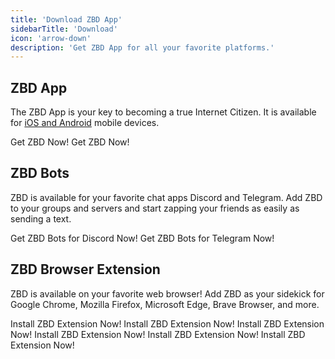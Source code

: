 ```yaml
---
title: 'Download ZBD App'
sidebarTitle: 'Download'
icon: 'arrow-down'
description: 'Get ZBD App for all your favorite platforms.'
---
```


## ZBD App

The ZBD App is your key to becoming a true Internet Citizen. It is available for [iOS and Android](https://zbd.one/app) mobile devices.

<CardGroup cols={2}>
  <Card title="Download for iOS" icon="apple" color="#000000" href="https://zbd.one/app">
    Get ZBD Now!
  </Card>
  <Card title="Download for Android" icon="android" color="#000000" href="https://zbd.one/app">
    Get ZBD Now!
  </Card>
</CardGroup>

## ZBD Bots

ZBD is available for your favorite chat apps Discord and Telegram. Add ZBD to your groups and servers and start zapping your friends as easily as sending a text.

<CardGroup cols={2}>
  <Card title="Install on Discord" icon="discord" color="#000000" href="https://zbd.one/dsc-bot">
    Get ZBD Bots for Discord Now!
  </Card>
  <Card title="Install on Telegram" icon="telegram" color="#000000" href="https://zbd.one/tg-bot">
    Get ZBD Bots for Telegram Now!
  </Card>
</CardGroup>

## ZBD Browser Extension

ZBD is available on your favorite web browser! Add ZBD as your sidekick for Google Chrome, Mozilla Firefox, Microsoft Edge, Brave Browser, and more.

<CardGroup cols={2}>
  <Card title="Get it for Google Chrome" icon="chrome" color="#000000" href="https://zbd.one/chrome">
    Install ZBD Extension Now!
  </Card>
  <Card title="Get it for Mozilla Firefox" icon="firefox" color="#000000" href="https://zbd.one/firefox">
    Install ZBD Extension Now!
  </Card>
  <Card title="Get it for Microsoft Edge" icon="edge" color="#000000" href="https://zbd.one/chrome">
    Install ZBD Extension Now!
  </Card>
  <Card title="Get it for Brave Browser" icon="earth-africa" color="#000000" href="https://zbd.one/chrome">
    Install ZBD Extension Now!
  </Card>
  <Card title="Get it for Arc Browser" icon="earth-americas" color="#000000" href="https://zbd.one/chrome">
    Install ZBD Extension Now!
  </Card>
  <Card title="Get it for Opera Browser" icon="opera" color="#000000" href="https://zbd.one/chrome">
    Install ZBD Extension Now!
  </Card>
</CardGroup>